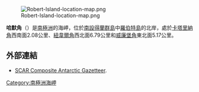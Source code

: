 [[Image:Robert-Island-location-map.png|thumb]]

{{coord|62|20|23.2|S|59|39|06.4|W|display=title}}

'''哈默角'''（{{lang-en|Hammer Point}}）是[[南極洲|南極洲]]的海岬，位於[[南設得蘭群島|南設得蘭群島]]中[[羅伯特島|羅伯特島]]的北岸，處於[[卡塔里納角|卡塔里納角]]西南面2.08公里、[[紐韋爾角|紐韋爾角]]西北面6.79公里和[[威廉堡角|威廉堡角]]東北面5.17公里。

==外部連結==
* [http://data.aad.gov.au/aadc/gaz/scar/ SCAR Composite Antarctic Gazetteer]{{WebCite|url=https://www.webcitation.org/5ug2CfC7m?url=http://data.aad.gov.au/aadc/gaz/scar/ |date=20101202140255 |dateformat=iso }}.

{{Antarctica-geo-stub}}
[[Category:南極洲海岬|Category:南極洲海岬]]